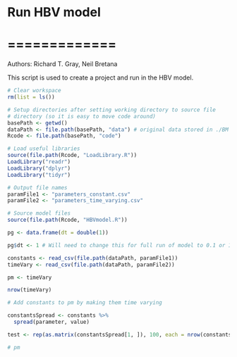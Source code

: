 # Run HBV model 
# =============

Authors: Richard T. Gray, Neil Bretana

This script is used to create a project and run in the HBV model. 

```r
# Clear workspace
rm(list = ls()) 

# Setup directories after setting working directory to source file 
# directory (so it is easy to move code around)
basePath <- getwd()
dataPath <- file.path(basePath, "data") # original data stored in ./BM datasets
Rcode <- file.path(basePath, "code")

# Load useful libraries
source(file.path(Rcode, "LoadLibrary.R"))
LoadLibrary("readr")
LoadLibrary("dplyr")
LoadLibrary("tidyr")

# Output file names
paramFile1 <- "parameters_constant.csv"
paramFile2 <- "parameters_time_varying.csv"

# Source model files
source(file.path(Rcode, "HBVmodel.R"))

```


```r

pg <- data.frame(dt = double(1))

pg$dt <- 1 # Will need to change this for full run of model to 0.1 or 1/12 etc

constants <- read_csv(file.path(dataPath, paramFile1))
timeVary <- read_csv(file.path(dataPath, paramFile2))

pm <- timeVary

nrow(timeVary)

# Add constants to pm by making them time varying 

constantsSpread <- constants %>%
  spread(parameter, value) 

test <- rep(as.matrix(constantsSpread[1, ]), 100, each = nrow(constants))

# pm 

```

```r


```
